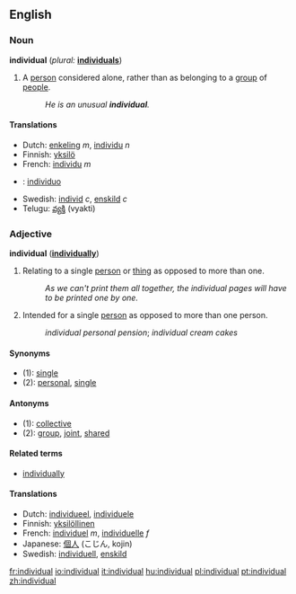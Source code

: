==English==

{{rank|silent|takes|honour|806|individual|girls|wall|cry}}

===Noun===
'''individual'''  (''plural:'' '''[[individuals]]''')
# A [[person]] considered alone, rather than as belonging to a [[group]] of [[people]].
#:''He is an unusual '''individual'''.''

====Translations====
{{top}}
*Dutch: [[enkeling]] ''m'', [[individu]] ''n''
*Finnish: [[yksilö]]
*French: [[individu]] ''m''
* {{io}} : [[individuo]]
{{mid}}
*Swedish: [[individ]] ''c'', [[enskild]] ''c''
*Telugu: [[వ్యక్తి]] (vyakti)
{{bottom}}

===Adjective===
'''individual'''   ('''[[individually]]''')
# Relating to a single [[person]] or [[thing]] as opposed to more than one.
#:''As we can't print them all together, the individual pages will have to be printed one by one.''
# Intended for a single [[person]] as opposed to more than one person.
#:''individual personal pension''; ''individual cream cakes''

====Synonyms====
*(1): [[single]]
*(2): [[personal]], [[single]]

====Antonyms====
*(1): [[collective]]
*(2): [[group]], [[joint]], [[shared]]

====Related terms====
*[[individually]]

==== Translations ====
*Dutch: [[individueel]], [[individuele]]
*Finnish: [[yksilöllinen]]
*French: [[individuel]] ''m'', [[individuelle]] ''f''
*Japanese: [[個人]] (こじん, kojin)
*Swedish: [[individuell]], [[enskild]]

[[fr:individual]]
[[io:individual]]
[[it:individual]]
[[hu:individual]]
[[pl:individual]]
[[pt:individual]]
[[zh:individual]]